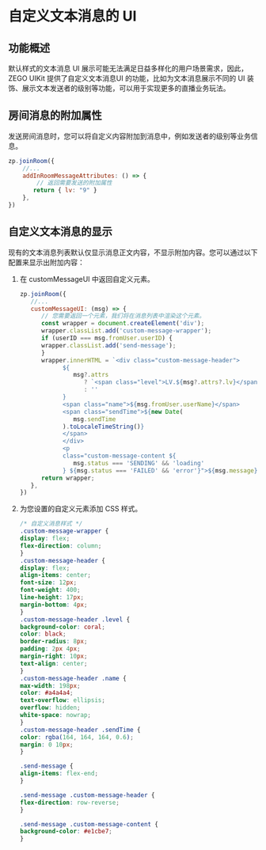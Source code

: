 # 自定义文本消息的 UI


## 功能概述

默认样式的文本消息 UI 展示可能无法满足日益多样化的用户场景需求，因此，ZEGO UIKit 提供了自定义文本消息UI 的功能，比如为文本消息展示不同的 UI 装饰、展示文本发送者的级别等功能，可以用于实现更多的直播业务玩法。

## 房间消息的附加属性

发送房间消息时，您可以将自定义内容附加到消息中，例如发送者的级别等业务信息。

```javascript
zp.joinRoom({
    //...
    addInRoomMessageAttributes: () => {
        // 返回需要发送的附加属性
       return { lv: "9" }
    },
})
```

## 自定义文本消息的显示

现有的文本消息列表默认仅显示消息正文内容，不显示附加内容。您可以通过以下配置来显示出附加内容：

1. 在 customMessageUI 中返回自定义元素。

   ```javascript
   zp.joinRoom({
      //...
      customMessageUI: (msg) => {
         // 您需要返回一个元素，我们将在消息列表中渲染这个元素。
         const wrapper = document.createElement('div');
         wrapper.classList.add('custom-message-wrapper');
         if (userID === msg.fromUser.userID) {
         wrapper.classList.add('send-message');
         }
         wrapper.innerHTML = `<div class="custom-message-header">
               ${
                  msg?.attrs
                     ? `<span class="level">LV.${msg?.attrs?.lv}</span>`
                     : ''
               }
               <span class="name">${msg.fromUser.userName}</span>
               <span class="sendTime">${new Date(
                  msg.sendTime
               ).toLocaleTimeString()}
               </span>
               </div>
               <p
               class="custom-message-content ${
                  msg.status === 'SENDING' && 'loading'
               } ${msg.status === 'FAILED' && 'error'}">${msg.message}</p>`;
         return wrapper;
      },
   })
   ```

2. 为您设置的自定义元素添加 CSS 样式。

   ```CSS
   /* 自定义消息样式 */
   .custom-message-wrapper {
   display: flex;
   flex-direction: column;
   }
   .custom-message-header {
   display: flex;
   align-items: center;
   font-size: 12px;
   font-weight: 400;
   line-height: 17px;
   margin-bottom: 4px;
   }
   .custom-message-header .level {
   background-color: coral;
   color: black;
   border-radius: 8px;
   padding: 2px 4px;
   margin-right: 10px;
   text-align: center;
   }
   .custom-message-header .name {
   max-width: 198px;
   color: #a4a4a4;
   text-overflow: ellipsis;
   overflow: hidden;
   white-space: nowrap;
   }
   .custom-message-header .sendTime {
   color: rgba(164, 164, 164, 0.6);
   margin: 0 10px;
   }

   .send-message {
   align-items: flex-end;
   }

   .send-message .custom-message-header {
   flex-direction: row-reverse;
   }

   .send-message .custom-message-content {
   background-color: #e1cbe7;
   }
   ```
